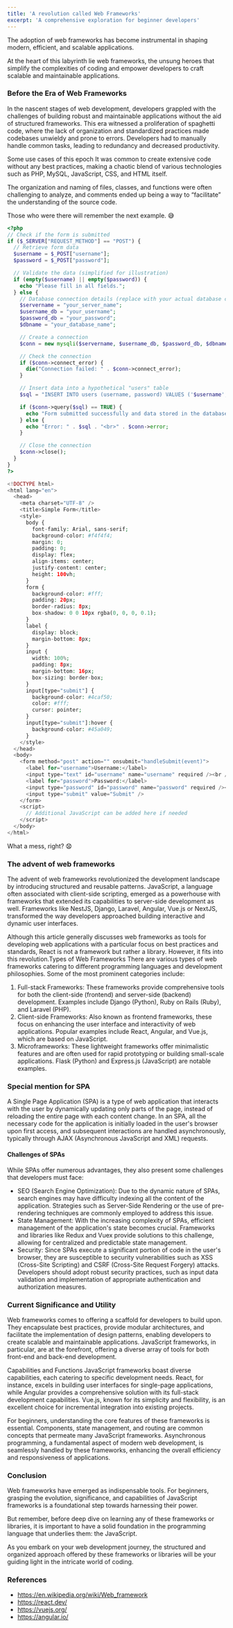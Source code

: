 ```yaml
---
title: 'A revolution called Web Frameworks'
excerpt: 'A comprehensive exploration for beginner developers'
---
```


The adoption of web frameworks has become instrumental in shaping modern, efficient, and scalable applications.

At the heart of this labyrinth lie web frameworks, the unsung heroes that simplify the complexities of coding and empower developers to craft scalable and maintainable applications.

### Before the Era of Web Frameworks

In the nascent stages of web development, developers grappled with the challenges of building robust and maintainable applications without the aid of structured frameworks. This era witnessed a proliferation of spaghetti code, where the lack of organization and standardized practices made codebases unwieldy and prone to errors. Developers had to manually handle common tasks, leading to redundancy and decreased productivity.

Some use cases of this epoch
It was common to create extensive code without any best practices, making a chaotic blend of various technologies such as PHP, MySQL, JavaScript, CSS, and HTML itself.

The organization and naming of files, classes, and functions were often challenging to analyze, and comments ended up being a way to “facilitate” the understanding of the source code.

Those who were there will remember the next example. 😅

```php
<?php
// Check if the form is submitted
if ($_SERVER["REQUEST_METHOD"] == "POST") {
  // Retrieve form data
  $username = $_POST["username"];
  $password = $_POST["password"];

  // Validate the data (simplified for illustration)
  if (empty($username) || empty($password)) {
    echo "Please fill in all fields.";
  } else {
    // Database connection details (replace with your actual database credentials)
    $servername = "your_server_name";
    $username_db = "your_username";
    $password_db = "your_password";
    $dbname = "your_database_name";

    // Create a connection
    $conn = new mysqli($servername, $username_db, $password_db, $dbname);

    // Check the connection
    if ($conn->connect_error) {
      die("Connection failed: " . $conn->connect_error);
    }

    // Insert data into a hypothetical "users" table
    $sql = "INSERT INTO users (username, password) VALUES ('$username', '$password')";

    if ($conn->query($sql) == TRUE) {
      echo "Form submitted successfully and data stored in the database!";
    } else {
      echo "Error: " . $sql . "<br>" . $conn->error;
    }

    // Close the connection
    $conn->close();
  }
}
?>

<!DOCTYPE html>
<html lang="en">
  <head>
    <meta charset="UTF-8" />
    <title>Simple Form</title>
    <style>
      body {
        font-family: Arial, sans-serif;
        background-color: #f4f4f4;
        margin: 0;
        padding: 0;
        display: flex;
        align-items: center;
        justify-content: center;
        height: 100vh;
      }
      form {
        background-color: #fff;
        padding: 20px;
        border-radius: 8px;
        box-shadow: 0 0 10px rgba(0, 0, 0, 0.1);
      }
      label {
        display: block;
        margin-bottom: 8px;
      }
      input {
        width: 100%;
        padding: 8px;
        margin-bottom: 16px;
        box-sizing: border-box;
      }
      input[type="submit"] {
        background-color: #4caf50;
        color: #fff;
        cursor: pointer;
      }
      input[type="submit"]:hover {
        background-color: #45a049;
      }
    </style>
  </head>
  <body>
    <form method="post" action="" onsubmit="handleSubmit(event)">
      <label for="username">Username:</label>
      <input type="text" id="username" name="username" required /><br />
      <label for="password">Password:</label>
      <input type="password" id="password" name="password" required /><br />
      <input type="submit" value="Submit" />
    </form>
    <script>
      // Additional JavaScript can be added here if needed
    </script>
  </body>
</html>
```

What a mess, right? 😧

### The advent of web frameworks

The advent of web frameworks revolutionized the development landscape by introducing structured and reusable patterns. JavaScript, a language often associated with client-side scripting, emerged as a powerhouse with frameworks that extended its capabilities to server-side development as well. Frameworks like NestJS, Django, Laravel, Angular, Vue.js or NextJS, transformed the way developers approached building interactive and dynamic user interfaces.

Although this article generally discusses web frameworks as tools for developing web applications with a particular focus on best practices and standards, React is not a framework but rather a library. However, it fits into this revolution.Types of Web Frameworks
There are various types of web frameworks catering to different programming languages and development philosophies. Some of the most prominent categories include:

1. Full-stack Frameworks: These frameworks provide comprehensive tools for both the client-side (frontend) and server-side (backend) development. Examples include Django (Python), Ruby on Rails (Ruby), and Laravel (PHP).
2. Client-side Frameworks: Also known as frontend frameworks, these focus on enhancing the user interface and interactivity of web applications. Popular examples include React, Angular, and Vue.js, which are based on JavaScript.
3. Microframeworks: These lightweight frameworks offer minimalistic features and are often used for rapid prototyping or building small-scale applications. Flask (Python) and Express.js (JavaScript) are notable examples.

### Special mention for SPA

A Single Page Application (SPA) is a type of web application that interacts with the user by dynamically updating only parts of the page, instead of reloading the entire page with each content change. In an SPA, all the necessary code for the application is initially loaded in the user's browser upon first access, and subsequent interactions are handled asynchronously, typically through AJAX (Asynchronous JavaScript and XML) requests.

#### Challenges of SPAs

While SPAs offer numerous advantages, they also present some challenges that developers must face:

- SEO (Search Engine Optimization): Due to the dynamic nature of SPAs, search engines may have difficulty indexing all the content of the application. Strategies such as Server-Side Rendering or the use of pre-rendering techniques are commonly employed to address this issue.
- State Management: With the increasing complexity of SPAs, efficient management of the application's state becomes crucial. Frameworks and libraries like Redux and Vuex provide solutions to this challenge, allowing for centralized and predictable state management.
- Security: Since SPAs execute a significant portion of code in the user's browser, they are susceptible to security vulnerabilities such as XSS (Cross-Site Scripting) and CSRF (Cross-Site Request Forgery) attacks. Developers should adopt robust security practices, such as input data validation and implementation of appropriate authentication and authorization measures.

### Current Significance and Utility

Web frameworks comes to offering a scaffold for developers to build upon. They encapsulate best practices, provide modular architectures, and facilitate the implementation of design patterns, enabling developers to create scalable and maintainable applications. JavaScript frameworks, in particular, are at the forefront, offering a diverse array of tools for both front-end and back-end development.

Capabilities and Functions
JavaScript frameworks boast diverse capabilities, each catering to specific development needs. React, for instance, excels in building user interfaces for single-page applications, while Angular provides a comprehensive solution with its full-stack development capabilities. Vue.js, known for its simplicity and flexibility, is an excellent choice for incremental integration into existing projects.

For beginners, understanding the core features of these frameworks is essential. Components, state management, and routing are common concepts that permeate many JavaScript frameworks. Asynchronous programming, a fundamental aspect of modern web development, is seamlessly handled by these frameworks, enhancing the overall efficiency and responsiveness of applications.

### Conclusion

Web frameworks have emerged as indispensable tools. For beginners, grasping the evolution, significance, and capabilities of JavaScript frameworks is a foundational step towards harnessing their power.

But remember, before deep dive on learning any of these frameworks or libraries, it is important to have a solid foundation in the programming language that underlies them: the JavaScript.

As you embark on your web development journey, the structured and organized approach offered by these frameworks or libraries will be your guiding light in the intricate world of coding.

### References

- https://en.wikipedia.org/wiki/Web_framework
- https://react.dev/
- https://vuejs.org/
- https://angular.io/
